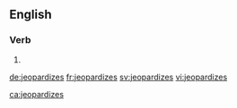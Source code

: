==English==

===Verb===
{{head|en|verb form}}

# {{en-third-person singular of|jeopardize}}

[[de:jeopardizes]]
[[fr:jeopardizes]]
[[sv:jeopardizes]]
[[vi:jeopardizes]]

[[ca:jeopardizes]]
